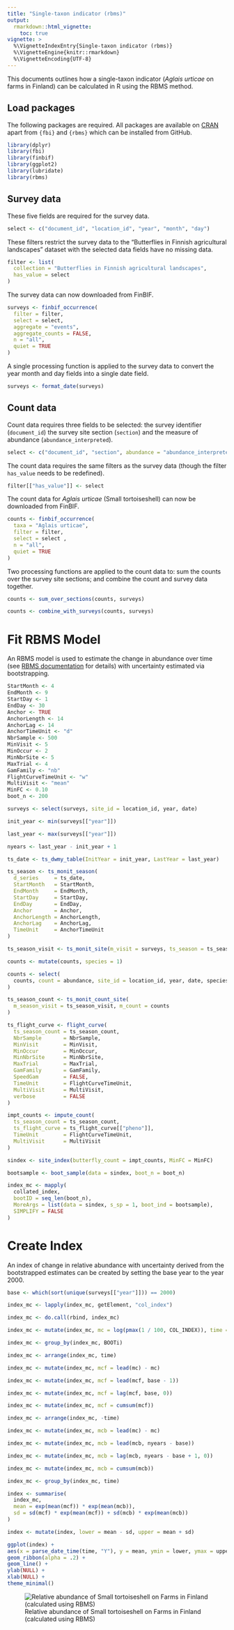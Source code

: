 ```yaml
---
title: "Single-taxon indicator (rbms)"
output: 
  rmarkdown::html_vignette:
    toc: true
vignette: >
  %\VignetteIndexEntry{Single-taxon indicator (rbms)}
  %\VignetteEngine{knitr::rmarkdown}
  %\VignetteEncoding{UTF-8}
---
```




This documents outlines how a single-taxon indicator (_Aglais urticae_
on farms in Finland) can be calculated in R using the RBMS method.

## Load packages

The following packages are required. All packages are available on
[CRAN](https://cran.r-project.org/) apart from `{fbi}` and `{rbms}` which can be
installed from GitHub.


```r
library(dplyr)
library(fbi)
library(finbif)
library(ggplot2)
library(lubridate)
library(rbms)
```

## Survey data

These five fields are required for the survey data.


```r
select <- c("document_id", "location_id", "year", "month", "day")
```

These filters restrict the survey data to the "Butterflies in Finnish
agricultural landscapes" dataset with the selected data fields have no missing
data.


```r
filter <- list(
  collection = "Butterflies in Finnish agricultural landscapes",
  has_value = select
)
```

The survey data can now downloaded from FinBIF.


```r
surveys <- finbif_occurrence(
  filter = filter,
  select = select,
  aggregate = "events",
  aggregate_counts = FALSE,
  n = "all",
  quiet = TRUE
)
```


A single processing function is applied to the survey data to convert the year
month and day fields into a single date field.


```r
surveys <- format_date(surveys)
```

## Count data

Count data requires three fields to be selected: the survey identifier
(`document_id`) the survey site section (`section`) and the measure of abundance
(`abundance_interpreted`).


```r
select <- c("document_id", "section", abundance = "abundance_interpreted")
```

The count data requires the same filters as the survey data (though the filter
`has_value` needs to be redefined).


```r
filter[["has_value"]] <- select
```

The count data for _Aglais urticae_ (Small tortoiseshell) can now be downloaded
from FinBIF.


```r
counts <- finbif_occurrence(
  taxa = "Aglais urticae",
  filter = filter,
  select = select ,
  n = "all",
  quiet = TRUE
)
```

Two processing functions are applied to the count data to: sum the counts
over the survey site sections; and combine the count and survey data together.


```r
counts <- sum_over_sections(counts, surveys)

counts <- combine_with_surveys(counts, surveys)
```

# Fit RBMS Model

An RBMS model is used to estimate the change in abundance over time (see 
[RBMS documentation
](https://retoschmucki.github.io/rbms/articles/Get_Started_2.html) for details)
with uncertainty estimated via bootstrapping.


```r
StartMonth <- 4
EndMonth <- 9
StartDay <- 1
EndDay <- 30
Anchor <- TRUE
AnchorLength <- 14
AnchorLag <- 14
AnchorTimeUnit <- "d"
NbrSample <- 500
MinVisit <- 5
MinOccur <- 2
MinNbrSite <- 5
MaxTrial <- 4
GamFamily <- "nb"
FlightCurveTimeUnit <- "w"
MultiVisit <- "mean"
MinFC <- 0.10
boot_n <- 200

surveys <- select(surveys, site_id = location_id, year, date)

init_year <- min(surveys[["year"]])

last_year <- max(surveys[["year"]])

nyears <- last_year - init_year + 1

ts_date <- ts_dwmy_table(InitYear = init_year, LastYear = last_year)

ts_season <- ts_monit_season(
  d_series     = ts_date,
  StartMonth   = StartMonth,
  EndMonth     = EndMonth,
  StartDay     = StartDay,
  EndDay       = EndDay,
  Anchor       = Anchor,
  AnchorLength = AnchorLength,
  AnchorLag    = AnchorLag,
  TimeUnit     = AnchorTimeUnit
)

ts_season_visit <- ts_monit_site(m_visit = surveys, ts_season = ts_season)

counts <- mutate(counts, species = 1)

counts <- select(
  counts, count = abundance, site_id = location_id, year, date, species
)

ts_season_count <- ts_monit_count_site(
  m_season_visit = ts_season_visit, m_count = counts
)

ts_flight_curve <- flight_curve(
  ts_season_count = ts_season_count,
  NbrSample       = NbrSample,
  MinVisit        = MinVisit,
  MinOccur        = MinOccur,
  MinNbrSite      = MinNbrSite,
  MaxTrial        = MaxTrial,
  GamFamily       = GamFamily,
  SpeedGam        = FALSE,
  TimeUnit        = FlightCurveTimeUnit,
  MultiVisit      = MultiVisit,
  verbose         = FALSE
)

impt_counts <- impute_count(
  ts_season_count = ts_season_count,
  ts_flight_curve = ts_flight_curve[["pheno"]],
  TimeUnit        = FlightCurveTimeUnit,
  MultiVisit      = MultiVisit
)

sindex <- site_index(butterfly_count = impt_counts, MinFC = MinFC)

bootsample <- boot_sample(data = sindex, boot_n = boot_n)

index_mc <- mapply(
  collated_index,
  bootID = seq_len(boot_n),
  MoreArgs = list(data = sindex, s_sp = 1, boot_ind = bootsample),
  SIMPLIFY = FALSE
)
```

# Create Index

An index of change in relative abundance with uncertainty derived from the
bootstrapped estimates can be created by setting the base year to the year 2000.


```r
base <- which(sort(unique(surveys[["year"]])) == 2000)

index_mc <- lapply(index_mc, getElement, "col_index")

index_mc <- do.call(rbind, index_mc)

index_mc <- mutate(index_mc, mc = log(pmax(1 / 100, COL_INDEX)), time = M_YEAR)

index_mc <- group_by(index_mc, BOOTi)

index_mc <- arrange(index_mc, time)

index_mc <- mutate(index_mc, mcf = lead(mc) - mc)

index_mc <- mutate(index_mc, mcf = lead(mcf, base - 1))

index_mc <- mutate(index_mc, mcf = lag(mcf, base, 0))

index_mc <- mutate(index_mc, mcf = cumsum(mcf))

index_mc <- arrange(index_mc, -time)

index_mc <- mutate(index_mc, mcb = lead(mc) - mc)

index_mc <- mutate(index_mc, mcb = lead(mcb, nyears - base))

index_mc <- mutate(index_mc, mcb = lag(mcb, nyears - base + 1, 0))

index_mc <- mutate(index_mc, mcb = cumsum(mcb))

index_mc <- group_by(index_mc, time)

index <- summarise(
  index_mc,
  mean = exp(mean(mcf)) * exp(mean(mcb)),
  sd = sd(mcf) * exp(mean(mcf)) + sd(mcb) * exp(mean(mcb))
)

index <- mutate(index, lower = mean - sd, upper = mean + sd)
```


```r
ggplot(index) +
aes(x = parse_date_time(time, "Y"), y = mean, ymin = lower, ymax = upper) +
geom_ribbon(alpha = .2) +
geom_line() +
ylab(NULL) +
xlab(NULL) +
theme_minimal()
```

![Relative abundance of Small tortoiseshell on Farms in Finland (calculated using RBMS)](figure/plot-single-taxon-rbms-1.png)
